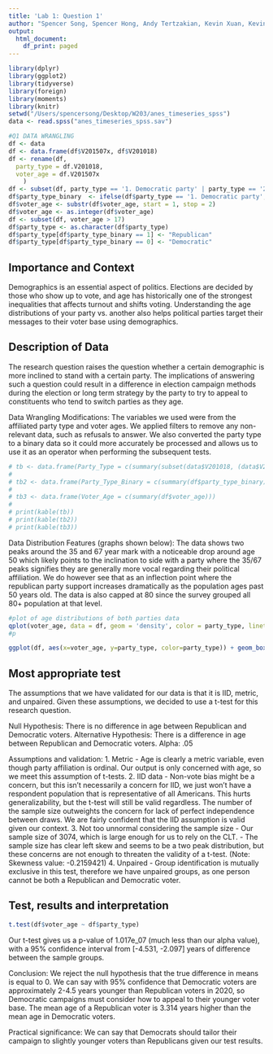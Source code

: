```yaml
---
title: 'Lab 1: Question 1'
author: "Spencer Song, Spencer Hong, Andy Tertzakian, Kevin Xuan, Kevin Lu"
output:
  html_document:
    df_print: paged
---
```


```r
library(dplyr)
library(ggplot2) 
library(tidyverse)
library(foreign)
library(moments)
library(knitr)
setwd("/Users/spencersong/Desktop/W203/anes_timeseries_spss")
data <- read.spss("anes_timeseries_spss.sav")
```

```r
#Q1 DATA WRANGLING
df <- data
df <- data.frame(df$V201507x, df$V201018)
df <- rename(df, 
  party_type = df.V201018,
  voter_age = df.V201507x
    )
df <- subset(df, party_type == '1. Democratic party' | party_type == '2. Republican party')
df$party_type_binary  <- ifelse(df$party_type == '1. Democratic party', 0, 1)
df$voter_age <- substr(df$voter_age, start = 1, stop = 2)
df$voter_age <- as.integer(df$voter_age)
df <- subset(df, voter_age > 17)
df$party_type <- as.character(df$party_type)
df$party_type[df$party_type_binary == 1] <- "Republican"
df$party_type[df$party_type_binary == 0] <- "Democratic"
```


## Importance and Context
Demographics is an essential aspect of politics. Elections are decided by those who show up to vote, and age has historically one of the strongest inequalities that affects turnout and shifts voting. Understanding the age distributions of your party vs. another also helps political parties target their messages to their voter base using demographics.

## Description of Data
The research question raises the question whether a certain demographic is more inclined to stand with a certain party. The implications of answering such a question could result in a difference in election campaign methods during the election or long term strategy by the party to try to appeal to constituents who tend to switch parties as they age.

Data Wrangling Modifications:
The variables we used were from the affiliated party type and voter ages. We applied filters to remove any non-relevant data, such as refusals to answer. We also converted the party type to a binary data so it could more accurately be processed and allows us to use it as an operator when performing the subsequent tests.

```r
# tb <- data.frame(Party_Type = c(summary(subset(data$V201018, (data$V201018 == '1. Democratic party' | data$V201018 == '2. Republican party') & as.numeric(substr(data$V201507x,1,2)) > 17))))
# 
# tb2 <- data.frame(Party_Type_Binary = c(summary(df$party_type_binary)))
# 
# tb3 <- data.frame(Voter_Age = c(summary(df$voter_age)))
# 
# print(kable(tb))
# print(kable(tb2))
# print(kable(tb3))
```

Data Distribution Features (graphs shown below):
The data shows two peaks around the 35 and 67 year mark with a noticeable drop around age 50 which likely points to the inclination to side with a party where the 35/67 peaks signifies they are generally more vocal regarding their political affiliation. We do however see that as an inflection point where the republican party support increases dramatically as the population ages past 50 years old. The data is also capped at 80 since the survey grouped all 80+ population at that level.

```r
#plot of age distributions of both parties data
qplot(voter_age, data = df, geom = 'density', color = party_type, linetype = party_type) + ggtitle("Age Distribution of Voters in Democratic and Republican Parties") + xlab("Voter Age") + ylab("Histogram Percentile") + labs(fill = "Party Affiliation") + scale_color_manual(values=c("blue", "red"))
#p
```

```r
ggplot(df, aes(x=voter_age, y=party_type, color=party_type)) + geom_boxplot() + ggtitle("Age Distribution of Voters in Democratic and Republican Parties") + xlab("Voter Age") + ylab("Party Affiliation") + labs(fill = "Party Affiliation") + scale_color_manual(values=c("blue", "red"))
```

## Most appropriate test 
The assumptions that we have validated for our data is that it is IID, metric, and unpaired. Given these assumptions, we decided to use a t-test for this research question. 

Null Hypothesis: There is no difference in age between Republican and Democratic voters. 
Alternative Hypothesis: There is a difference in age between Republican and Democratic voters. 
Alpha: .05

Assumptions and validation:
1. Metric
- Age is clearly a metric variable, even though party affiliation is ordinal. Our output is only concerned with age, so we meet this assumption of t-tests.
2. IID data
- Non-vote bias might be a concern, but this isn't necessarily a concern for IID, we just won't have a respondent population that is representative of all Americans. This hurts generalizability, but the t-test will still be valid regardless. The number of the sample size outweights the concern for lack of perfect independence between draws. We are fairly confident that the IID assumption is valid given our context.
3. Not too unnormal considering the sample size
- Our sample size of 3074, which is large enough for us to rely on the CLT.
- The sample size has clear left skew and seems to be a two peak distribution, but these concerns are not enough to threaten the validity of a t-test. (Note: Skewness value: -0.2159421)
4. Unpaired
- Group identification is mutually exclusive in this test, therefore we have unpaired groups, as one person cannot be both a Republican and Democratic voter.

## Test, results and interpretation
```r
t.test(df$voter_age ~ df$party_type)
```
Our t-test gives us a p-value of 1.017e_07 (much less than our alpha value), with a 95% confidence interval from [-4.531, -2.097] years of difference between the sample groups.

Conclusion: We reject the null hypothesis that the true difference in means is equal to 0. We can say with 95% confidence that Democratic voters are approximately 2-4.5 years younger than Republican voters in 2020, so Democratic campaigns must consider how to appeal to their younger voter base. The mean age of a Republican voter is 3.314 years higher than the mean age in Democratic voters.

Practical significance: We can say that Democrats should tailor their campaign to slightly younger voters than Republicans given our test results.









